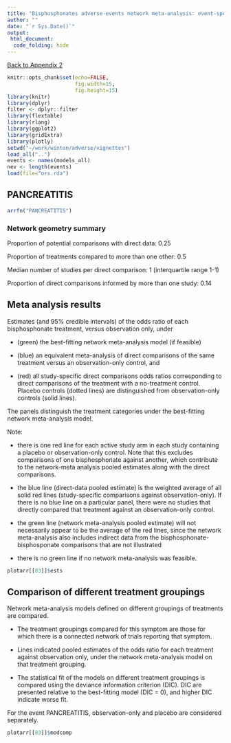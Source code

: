 ```yaml
---
title: "Bisphosphonates adverse-events network meta-analysis: event-specific results"
author: ""
date: "`r Sys.Date()`"
output:
 html_document:
  code_folding: hide
---
```

[Back to Appendix 2](../app2_index.html)
```r
knitr::opts_chunk$set(echo=FALSE,
                      fig.width=15,
                      fig.height=15)
library(knitr)
library(dplyr)
filter <- dplyr::filter
library(flextable)
library(rlang)
library(ggplot2)
library(gridExtra)
library(plotly)
setwd("~/work/winton/adverse/vignettes")
load_all("..")
events <- names(models_all)
nev <- length(events)
load(file="ors.rda")
```	
## PANCREATITIS

```r
arrfn("PANCREATITIS")
```

### Network geometry summary

Proportion of potential comparisons with direct data: 0.25

Proportion of treatments compared to more than one other: 0.5

Median number of studies per direct comparison: 1 (interquartile range 1-1)

Proportion of direct comparisons informed by more than one study: 0.14

## Meta analysis results
Estimates (and 95% credible intervals) of the odds ratio of each bisphosphonate treatment, versus observation only, under

* (green) the best-fitting network meta-analysis model (if feasible)

* (blue) an equivalent meta-analysis of direct comparisons of the same treatment versus an observation-only control, and

* (red) all study-specific direct comparisons odds ratios corresponding to direct comparisons of the treatment with a no-treatment control.  Placebo controls (dotted lines) are distinguished from observation-only controls (solid lines).

The panels distinguish the treatment categories under the best-fitting network meta-analysis model.

Note:

* there is one red line for each active study arm in each study containing a placebo or observation-only control.  Note that this excludes comparisons of one bisphosphonate against another, which contribute to the network-meta analysis pooled estimates along with the direct comparisons.  

* the blue line (direct-data pooled estimate) is the weighted average of all solid red lines (study-specific comparisons against observation-only).  If there is no blue line on a particular panel, there were no studies that directly compared that treatment against an observation-only control.

* the green line (network meta-analysis pooled estimate) will not necessarily appear to be the average of the red lines, since the network meta-analysis also includes indirect data from the bisphosphonate-bisphosponate comparisons that are not illustrated 

* there is no green line if no network meta-analysis was feasible.

```r
plotarr[[83]]$ests

```


## Comparison of different treatment groupings


Network meta-analysis models defined on different groupings of treatments are compared.

*  The treatment groupings compared for this symptom are those for which there is a connected network of trials reporting that symptom.

* Lines indicated pooled estimates of the odds ratio for each treatment against observation only, under the network meta-analysis model on that treatment grouping.

* The statistical fit of the models on different treatment groupings is compared using the deviance information criterion (DIC).  DIC are presented relative to the best-fitting model (DIC = 0), and higher DIC indicate worse fit.

For the event PANCREATITIS, observation-only and placebo are considered separately.

```r
plotarr[[83]]$modcomp

```


